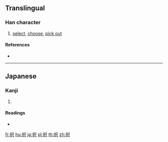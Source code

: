 ==Translingual==
{{Han simplified forms|擇|択|择}}

===Han character===
{{Han char|rn=64|rad=手|as=04|sn=7|four=|canj=QSO|ids=⿰扌尺}}

# [[select]], [[choose]], [[pick out]]

====References====
* {{Han ref|kx=0422.121|dkj=11902|dj=0770.100|hdz=31844.061|uh=629E|ud=25246}}

----

==Japanese==

===Kanji===
{{ja-kanji|grade=c|rs=手04|style=s|kyu=擇}}

# {{defn|lang=ja|sort=手04}}

====Readings====
* {{ja-readings|goon=[[じゃく]] (jaku) {{non-joyo-reading}}|kanon=[[たく]] (taku)|kun=[[えらぶ]] (erabu)}}

[[fr:択]]
[[hu:択]]
[[ja:択]]
[[pl:択]]
[[th:択]]
[[zh:択]]